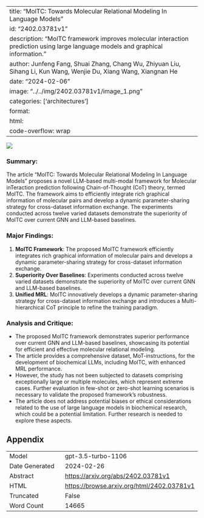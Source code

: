 
---
title: "MolTC: Towards Molecular Relational Modeling In Language Models"
id: "2402.03781v1"
description: "MolTC framework improves molecular interaction prediction using large language models and graphical information."
author: Junfeng Fang, Shuai Zhang, Chang Wu, Zhiyuan Liu, Sihang Li, Kun Wang, Wenjie Du, Xiang Wang, Xiangnan He
date: "2024-02-06"
image: "../../img/2402.03781v1/image_1.png"
categories: ['architectures']
format:
  html:
    code-overflow: wrap
---

![](../../img/2402.03781v1/image_1.png)

### Summary:
The article "MolTC: Towards Molecular Relational Modeling In Language Models" proposes a novel LLM-based multi-modal framework for Molecular inTeraction prediction following Chain-of-Thought (CoT) theory, termed MolTC. The framework aims to efficiently integrate rich graphical information of molecular pairs and develop a dynamic parameter-sharing strategy for cross-dataset information exchange. The experiments conducted across twelve varied datasets demonstrate the superiority of MolTC over current GNN and LLM-based baselines.

### Major Findings:
1. **MolTC Framework**: The proposed MolTC framework efficiently integrates rich graphical information of molecular pairs and develops a dynamic parameter-sharing strategy for cross-dataset information exchange.
2. **Superiority Over Baselines**: Experiments conducted across twelve varied datasets demonstrate the superiority of MolTC over current GNN and LLM-based baselines.
3. **Unified MRL**: MolTC innovatively develops a dynamic parameter-sharing strategy for cross-dataset information exchange and introduces a Multi-hierarchical CoT principle to refine the training paradigm.

### Analysis and Critique:
- The proposed MolTC framework demonstrates superior performance over current GNN and LLM-based baselines, showcasing its potential for efficient and effective molecular relational modeling.
- The article provides a comprehensive dataset, MoT-instructions, for the development of biochemical LLMs, including MolTC, with enhanced MRL performance.
- However, the study has not been subjected to datasets comprising exceptionally large or multiple molecules, which represent extreme cases. Further evaluation in few-shot or zero-shot learning scenarios is necessary to validate the proposed framework's robustness.
- The article does not address potential biases or ethical considerations related to the use of large language models in biochemical research, which could be a potential limitation. Further research is needed to explore these aspects.

## Appendix

|          |          |
|----------|----------|
| Model     | gpt-3.5-turbo-1106       |
| Date Generated     | 2024-02-26       |
| Abstract | [https://arxiv.org/abs/2402.03781v1](https://arxiv.org/abs/2402.03781v1)        |
| HTML     | [https://browse.arxiv.org/html/2402.03781v1](https://browse.arxiv.org/html/2402.03781v1)       |
| Truncated       | False       |
| Word Count       | 14665       |